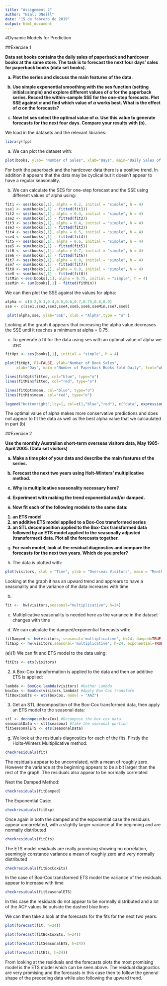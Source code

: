 ---
title: "Assignment 2"
author: "Niall ONeill"
date: "15 de febrero de 2019"
output: html_document
---

#Dynamic Models for Prediction 

##Exercise 1

<strong> Data set books contains the daily sales of paperback and hardcover books at the same store. The task
is to forecast the next four days' sales for paperback books (data set books). <br>

(a) Plot the series and discuss the main features of the data.

(b) Use simple exponential smoothing with the ses function (setting initial=simple) and explore
different values of $\alpha$ for the paperback series. Record the within-sample SSE for the one-step
forecasts. Plot SSE against $\alpha$ and find which value of $\alpha$ works best. What is the effect of $\alpha$ on
the forecasts?
(c) Now let ses select the optimal value of $\alpha$. Use this value to generate forecasts for the next four
days. Compare your results with (b). </strong>

We load in the datasets and the relevant libraries: 

```{r message=FALSE, warning=FALSE}
library(fpp)

```


(a) We can plot the dataset with: 

```{r}
plot(books, ylab= "Number of Sales", xlab="Days", main="Daily Sales of Books")
```

For both the paperback and the hardcover data there is a positive trend. In addition it appears that the data may be cyclical but it doesn't appear to have a regular seasonality.

(b) We can calculate the SES for one-step forecast  and the SSE using different values of alpha using: 
```{r}
fit1 <- ses(books[,1], alpha = 0.2, initial = "simple", h = 4)
sse1 <- sum(books[,1] - fitted(fit1))
fit2 <- ses(books[,1], alpha = 0.3, initial = "simple", h = 4)
sse2 <- sum(books[,1] - fitted(fit2))
fit3 <- ses(books[,1], alpha = 0.4, initial = "simple", h = 4)
sse3 <- sum(books[,1] - fitted(fit3))
fit4 <- ses(books[,1], alpha = 0.5, initial = "simple", h = 4)
sse4 <- sum(books[,1] - fitted(fit4))
fit5 <- ses(books[,1], alpha = 0.6, initial = "simple", h = 4)
sse5 <- sum(books[,1] - fitted(fit5))
fit6 <- ses(books[,1], alpha = 0.7, initial = "simple", h = 4)
sse6 <- sum(books[,1] - fitted(fit6))
fit7 <- ses(books[,1], alpha = 0.8, initial = "simple", h = 4)
sse7 <- sum(books[,1] - fitted(fit7))
fit8 <- ses(books[,1], alpha = 0.9, initial = "simple", h = 4)
sse8 <- sum(books[,1] - fitted(fit8))
fitMin <-ses(books[,1], alpha = 0.75, initial = "simple", h = 4)
sseMin <- sum(books[,1] - fitted(fitMin))
```

We can then plot the SSE against the values for alpha: 

```{r}
alpha <- c(0.2,0.3,0.4,0.5,0.6,0.7,0.75,0.8,0.9)
sse <- c(sse1,sse2,sse3,sse4,sse5,sse6,sseMin,sse7,sse8)

 plot(alpha,sse, ylab="SSE", xlab = "Alpha",type = "o" )

```

Looking at the graph it appears that increasing the alpha value decreases the SSE until it reaches a minimum at alpha = 0.75.

(c) To generate a fit for the data using ses with an optimal value of alpha we use: 

```{r}
fitOpt <- ses(books[,1], initial = "simple", h = 4)

plot(fitOpt, PI=FALSE, ylab="Number of Book Sales",
     xlab="Day", main ="Number of Paperback Books Sold Daily", fcol="white", type="o")

lines(fitOpt$fitted, col="blue", type="o")
lines(fitMin$fitted, col="red", type="o")

lines(fitOpt$mean, col="blue", type="o")
lines(fitMin$mean, col="red", type="o")

legend("bottomright",lty=1, col=c(1,"blue","red"), c("data", expression(alpha == 0.21), expression(alpha == 0.75)),pch=1)
```

The optimal value of alpha makes more conservative predictions and does not appear to fit the data as well as the best alpha value that we calcaulated in part (b)

##Exercise 2

<strong>Use the monthly Australian short-term overseas visitors data, May 1985-April 2005. (Data set
visitors)<br>

(a) Make a time plot of your data and describe the main features of the series.

(b) Forecast the next two years using Holt-Winters' multiplicative method.

(c) Why is multiplicative seasonality necessary here?

(d) Experiment with making the trend exponential and/or damped.

(e) Now fit each of the following models to the same data:
(1) an ETS model
(2) an additive ETS model applied to a Box-Cox transformed series
(3) an STL decomposition applied to the Box-Cox transformed data followed by an ETS model
applied to the seasonally adjusted (transformed) data. Plot all the forecasts together.

(g) For each model, look at the residual diagnostics and compare the forecasts for the next two
years. Which do you prefer?</strong>

(a) The data is plotted with: 

```{r}
plot(visitors, xlab = "Time", ylab = "Overseas Visitors", main = "Monthly Australian Short-term Overseas Visitors")
```

Looking at the graph it has an upward trend and apprears to have a seasonality and the variance of the data increases with time

(b) 

```{r}
fit <-  hw(visitors,seasonal="multiplicative", h=24)
```

(c) Multiplicative seasonality is needed here as the variance in the dataset changes with time 

(d) We can calculate the damped/exponential forecasts with: 

```{r}
fitDamped <- hw(visitors, seasonal='multiplicative', h=24, damped=TRUE)
fitExp <- hw(visitors,seasonal='multiplicative', h=24, exponential=TRUE)
```

(e)(1) We can fit and ETS model to the data using: 

```{r}
fitEts <- ets(visitors)
```

(2) A Box-Cox transformation is applied to the data and then an additive ETS is applied: 

```{r}
lambda <- BoxCox.lambda(visitors) #Gather Lambda
boxCox <- BoxCox(visitors,lambda) #Apply Box-Cox transform
fitBoxCoxEts <- ets(boxCox, model = "AAZ") 
```

(3) Get an STL decomposition of the Box-Cox transformed data, then apply an ETS model to the seasonal data: 
```{r}
stl <- decompose(boxCox) #Decompose the box-cox data 
seasonalData <- stl$seasonal #take the seasonal portion
fitSeasonalETS <- ets(seasonalData)
```

(g) We look at the residuals diagnostics for each of the fits. Firstly the Holts-Winters Multiplicative method:

```{r}
checkresiduals(fit)
```
The residuals appear to be uncorrelated, with a mean of roughly zero. However the variance at the beginning appears to be a bit larger than the rest of the graph. The residuals also appear to be normally correlated 


Next the Damped Method: 

```{r}
checkresiduals(fitDamped)
```

The Exponential Case: 

```{r}
checkresiduals(fitExp)
```

Once again in both the damped and the exponential case the residuals appear uncorrelated, with a slightly larger variance at the beginning and are normally distributed

```{r}
checkresiduals(fitEts)
```

The ETS model residuals are really promising showing no correlation, seemingly constance variance a mean of roughly zero and very normally distributed 

```{r}
checkresiduals(fitBoxCoxEts)
```

In the case of Box-Cox transformed ETS model the variance of the residuals appear to increase with time

```{r}
checkresiduals(fitSeasonalETS)
```

In this case the residuals do not appear to be normally distributed and a lot of the ACF values lie outside the dashed blue lines

We can then take a look at the forecasts for the fits for the next two years.

```{r}
plot(forecast(fit, h=24))
```


```{r}
plot(forecast(fitBoxCoxEts, h=24))
```

```{r}
plot(forecast(fitSeasonalETS, h=24))
```

```{r}
plot(forecast(fitEts, h=24))
```

From looking at the residuals and the forecasts plots the most promising model is the ETS model which can be seen above. The residual diagnostics are very promising and the forecasts in this case then to follow the general shape of the preceding data while also following the upward trend.

